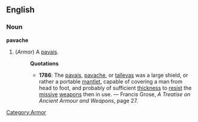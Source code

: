==English==
===Noun===
'''pavache'''
#(''Armor'') [[Category:Armor]] A [[pavais]].
#:'''Quotations'''
#:*'''1786''': The [[pavais]], [[pavache]], or [[tallevas]] was a large shield, or rather a portable [[mantlet]], capable  of covering a man from head to foot, and probably of sufficient [[thickness]] to [[resist]] the [[missive]] [[weapon]]s then in use. &mdash; Francis Grose, ''A Treatise on Ancient Armour and Weapons'', page 27.